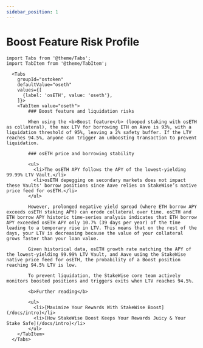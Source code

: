 ```yaml
---
sidebar_position: 1
---
```


# Boost Feature Risk Profile

```mdx-code-block
import Tabs from '@theme/Tabs';
import TabItem from '@theme/TabItem';
```

```mdx-code-block
  <Tabs
    groupId="ostoken"
    defaultValue="oseth"
    values={[
      {label: 'osETH', value: 'oseth'},
    ]}>
    <TabItem value="oseth">
        ### Boost feature and liquidation risks

        When using the <b>Boost feature</b> (looped staking with osETH as collateral), the max LTV for borrowing ETH on Aave is 93%, with a liquidation threshold of 95%, leaving a 2% safety buffer. If the LTV reaches 94.5%, anyone can trigger an unboosting transaction to prevent liquidation.

        ### osETH price and borrowing stability

        <ul>
          <li>The osETH APY follows the APY of the lowest-yielding 99.99% LTV Vault.</li>
          <li>osETH depegging on secondary markets does not impact these Vaults' borrow positions since Aave relies on StakeWise’s native price feed for osETH.</li>
        </ul>

        However, prolonged negative yield spread (where ETH borrow APY exceeds osETH staking APY) can erode collateral over time. osETH and ETH borrow APY historic time-series analysis indicates that ETH borrow APY exceeded osETH APY only 10.7% (39 days per year) of the time leading to a temporary rise in LTV. This means that on the rest of the days, your LTV is decreasing because the value of your collateral grows faster than your loan value.

        Given historical data, osETH growth rate matching the APY of the lowest-yielding 99.99% LTV Vault, and Aave using the StakeWise native price feed for osETH, the probability of a Boost position reaching 94.5% LTV is low.

        To prevent liquidation, the StakeWise core team actively monitors boosted positions and triggers exits when LTV reaches 94.5%.

        <b>Further reading</b>

        <ul>
          <li>[Maximize Your Rewards With StakeWise Boost](/docs/intro)</li>
          <li>[How StakeWise Boost Keeps Your Rewards Juicy & Your Stake Safe](/docs/intro)</li>
        </ul>
    </TabItem>
  </Tabs>
```
